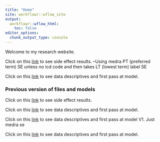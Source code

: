 ```yaml
---
title: "Home"
site: workflowr::wflow_site
output:
  workflowr::wflow_html:
    toc: false
editor_options:
  chunk_output_type: console
---
```


Welcome to my research website.

Click on this [link](https://aineduffy.github.io/DG_WF/Filtering_sider2_dataset.html) to see side effect results.
--Using medra PT (preferred term) SE unless no icd code and then takes LT (lowest term) label SE

Click on this [link](https://aineduffy.github.io/DG_WF/Drug_Datasest_V4.html) to see data descriptives and first pass at model.

### Previous version of files and models
Click on this [link](https://aineduffy.github.io/DG_WF/siderdata_intial.html) to see side effect results.

Click on this [link](https://aineduffy.github.io/DG_WF/Drug_dataset_SIDER2.html) to see data descriptives and first pass at model.

Click on this [link](https://aineduffy.github.io/DG_WF/Drug_Dataset_V1.html) to see data descriptives and first pass at model V1. Just medra se

Click on this [link](https://aineduffy.github.io/DG_WF/Drug_Dataset_V2.html) to see data descriptives and first pass at model.
